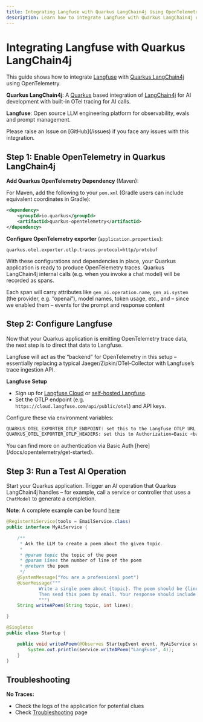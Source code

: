```yaml
---
title: Integrating Langfuse with Quarkus LangChain4j Using OpenTelemetry
description: Learn how to integrate Langfuse with Quarkus LangChain4j using OpenTelemetry for enhanced observability and performance monitoring in your AI applications.
---
```


# Integrating Langfuse with Quarkus LangChain4j

This guide shows how to integrate [Langfuse](/) with [Quarkus LangChain4j](https://docs.quarkiverse.io/quarkus-langchain4j/dev/index.html) using OpenTelemetry.

**Quarkus LangChain4j**: A [Quarkus](https://quarkus.io/) based integration of [LangChain4j](https://docs.langchain4j.dev/) for AI development with built-in OTel tracing for AI calls.

**Langfuse**: Open source LLM engineering platform for observability, evals and prompt management.

<Callout type="info" emoji="🐞">
Please raise an Issue on [GitHub](/issues) if you face any issues with this integration.
</Callout>

## Step 1: Enable OpenTelemetry in Quarkus LangChain4j

**Add Quarkus OpenTelemetry Dependency** (Maven):

For Maven, add the following to your `pom.xml` (Gradle users can include equivalent coordinates in Gradle):

```xml
<dependency>
    <groupId>io.quarkus</groupId>
    <artifactId>quarkus-opentelemetry</artifactId>
</dependency>
```

**Configure OpenTelemetry exporter** (`application.properties`):

```properties
quarkus.otel.exporter.otlp.traces.protocol=http/protobuf
```

With these configurations and dependencies in place, your Quarkus application is ready to produce OpenTelemetry traces. Quarkus LangChain4j internal calls (e.g. when you invoke a chat model) will be recorded as spans.

Each span will carry attributes like `gen_ai.operation.name`, `gen_ai.system` (the provider, e.g. “openai”), model names, token usage, etc., and – since we enabled them – events for the prompt and response content

## Step 2: Configure Langfuse

Now that your Quarkus application is emitting OpenTelemetry trace data, the next step is to direct that data to Langfuse.

Langfuse will act as the “backend” for OpenTelemetry in this setup – essentially replacing a typical Jaeger/Zipkin/OTel-Collector with Langfuse’s trace ingestion API.


**Langfuse Setup**
   - Sign up for [Langfuse Cloud](https://cloud.langfuse.com/) or [self-hosted Langfuse](https://langfuse.com/self-hosting).
   - Set the OTLP endpoint (e.g. `https://cloud.langfuse.com/api/public/otel`) and API keys.

Configure these via environment variables:

```bash
QUARKUS_OTEL_EXPORTER_OTLP_ENDPOINT: set this to the Langfuse OTLP URL (e.g. https://cloud.langfuse.com/api/public/otel).
QUARKUS_OTEL_EXPORTER_OTLP_HEADERS: set this to Authorization=Basic <base64 public:secret>.
```

<Callout type="info">
You can find more on authentication via Basic Auth [here](/docs/opentelemetry/get-started).
</Callout>

## Step 3: Run a Test AI Operation

Start your Quarkus application. Trigger an AI operation that Quarkus LangChain4j handles – for example, call a service or controller that uses a `ChatModel` to generate a completion.

**Note**: A complete example can be found [here](https://github.com/langfuse/langfuse-examples/tree/main/applications/quarkus-langchain4j-demo)

```java
@RegisterAiService(tools = EmailService.class)
public interface MyAiService {

    /**
     * Ask the LLM to create a poem about the given topic.
     *
     * @param topic the topic of the poem
     * @param lines the number of line of the poem
     * @return the poem
     */
    @SystemMessage("You are a professional poet")
    @UserMessage("""
            Write a single poem about {topic}. The poem should be {lines} lines long and your response should only include the poem itself, nothing else.
            Then send this poem by email. Your response should include the poem.
            """)
    String writeAPoem(String topic, int lines);

}

@Singleton
public class Startup {

    public void writeAPoem(@Observes StartupEvent event, MyAiService service) {
        System.out.println(service.writeAPoem("LangFuse", 4));
    }
}
```

## Troubleshooting

**No Traces:**
  - Check the logs of the application for potential clues
  - Check [Troubleshooting](https://langfuse.com/self-hosting/troubleshooting#missing-events-after-post-apipublicingestion) page
